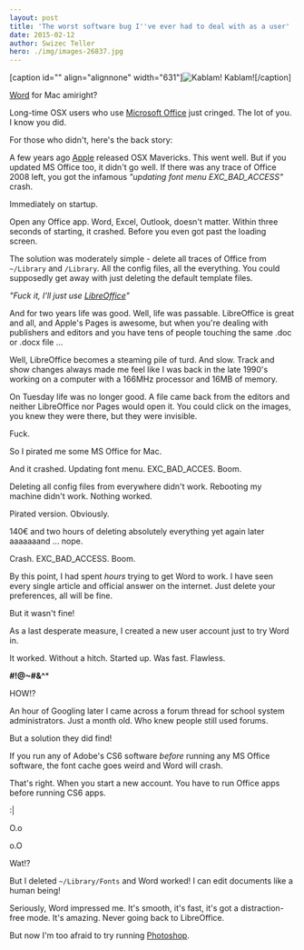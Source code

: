 ```yaml
---
layout: post
title: 'The worst software bug I''ve ever had to deal with as a user'
date: 2015-02-12
author: Swizec Teller
hero: ./img/images-26837.jpg
---
```

\[caption id="" align="alignnone" width="631"]![Kablam!](./img/images-26837.jpg "Kablam!") Kablam!\[/caption]



[Word](http://en.wikipedia.org/wiki/Microsoft_Word "Microsoft Word") for Mac amiright?



Long-time OSX users who use [Microsoft Office](http://office.microsoft.com/en-us/default.aspx "Microsoft Office") just cringed. The lot of you. I know you did.



For those who didn't, here's the back story:



A few years ago [Apple](http://www.apple.com "Apple") released OSX Mavericks. This went well. But if you updated MS Office too, it didn't go well. If there was any trace of Office 2008 left, you got the infamous _"updating font menu EXC_BAD_ACCESS"_ crash.



Immediately on startup.



Open any Office app. Word, Excel, Outlook, doesn't matter. Within three seconds of starting, it crashed. Before you even got past the loading screen.



The solution was moderately simple - delete all traces of Office from `~/Library` and `/Library`. All the config files, all the everything. You could supposedly get away with just deleting the default template files.



_"Fuck it, I'll just use [LibreOffice](http://www.libreoffice.org "LibreOffice")"_



And for two years life was good. Well, life was passable. LibreOffice is great and all, and Apple's Pages is awesome, but when you're dealing with publishers and editors and you have tens of people touching the same .doc or .docx file ...



Well, LibreOffice becomes a steaming pile of turd. And slow. Track and show changes always made me feel like I was back in the late 1990's working on a computer with a 166MHz processor and 16MB of memory.



On Tuesday life was no longer good. A file came back from the editors and neither LibreOffice nor Pages would open it. You could click on the images, you knew they were there, but they were invisible.



Fuck.



So I pirated me some MS Office for Mac.



And it crashed. Updating font menu. EXC_BAD_ACCES. Boom.



Deleting all config files from everywhere didn't work. Rebooting my machine didn't work. Nothing worked.



Pirated version. Obviously.



140€ and two hours of deleting absolutely everything yet again later aaaaaaand ... nope.



Crash. EXC_BAD_ACCESS. Boom.



By this point, I had spent _hours_ trying to get Word to work. I have seen every single article and official answer on the internet. Just delete your preferences, all will be fine.



But it wasn't fine!



As a last desperate measure, I created a new user account just to try Word in.



It worked. Without a hitch. Started up. Was fast. Flawless.



**#$%!#@$!@~#&^**\*



HOW!?



An hour of Googling later I came across a forum thread for school system administrators. Just a month old. Who knew people still used forums.



But a solution they did find!



If you run any of Adobe's CS6 software _before_ running any MS Office software, the font cache goes weird and Word will crash.



That's right. When you start a new account. You have to run Office apps before running CS6 apps.



:\|



O.o



o.O



Wat!?



But I deleted `~/Library/Fonts` and Word worked! I can edit documents like a human being!



Seriously, Word impressed me. It's smooth, it's fast, it's got a distraction-free mode. It's amazing. Never going back to LibreOffice.



But now I'm too afraid to try running [Photoshop](http://en.wikipedia.org/wiki/Adobe_Photoshop "Adobe Photoshop").